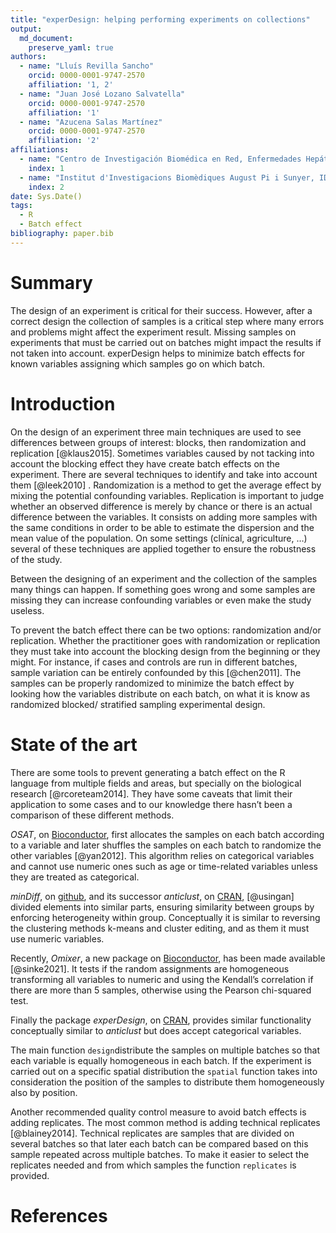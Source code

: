 ```yaml
---
title: "experDesign: helping performing experiments on collections"
output: 
  md_document:
    preserve_yaml: true
authors:
  - name: "Lluís Revilla Sancho"
    orcid: 0000-0001-9747-2570
    affiliation: '1, 2'
  - name: "Juan José Lozano Salvatella"
    orcid: 0000-0001-9747-2570
    affiliation: '1'
  - name: "Azucena Salas Martínez"
    orcid: 0000-0001-9747-2570
    affiliation: '2'
affiliations:
  - name: "Centro de Investigación Biomédica en Red, Enfermedades Hepáticas y Digestivas"
    index: 1
  - name: "Institut d'Investigacions Biomèdiques August Pi i Sunyer, IDIBAPS"
    index: 2
date: Sys.Date()
tags:
  - R
  - Batch effect
bibliography: paper.bib
---
```


# Summary

The design of an experiment is critical for their success. However, after a correct design the collection of samples is a critical step where many errors and problems might affect the experiment result. Missing samples on experiments that must be carried out on batches might impact the results if not taken into account. experDesign helps to minimize batch effects for known variables assigning which samples go on which batch.

# Introduction

On the design of an experiment three main techniques are used to see differences between groups of interest: blocks, then randomization and replication [@klaus2015]. Sometimes variables caused by not tacking into account the blocking effect they have create batch effects on the experiment. There are several techniques to identify and take into account them [@leek2010] . Randomization is a method to get the average effect by mixing the potential confounding variables. Replication is important to judge whether an observed difference is merely by chance or there is an actual difference between the variables. It consists on adding more samples with the same conditions in order to be able to estimate the dispersion and the mean value of the population. On some settings (clínical, agriculture, ...) several of these techniques are applied together to ensure the robustness of the study.

Between the designing of an experiment and the collection of the samples many things can happen. If something goes wrong and some samples are missing they can increase confounding variables or even make the study useless.

To prevent the batch effect there can be two options: randomization and/or replication. Whether the practitioner goes with randomization or replication they must take into account the blocking design from the beginning or they might. For instance, if cases and controls are run in different batches, sample variation can be entirely confounded by this [@chen2011]. The samples can be properly randomized to minimize the batch effect by looking how the variables distribute on each batch, on what it is know as randomized blocked/ stratified sampling experimental design.

# State of the art

There are some tools to prevent generating a batch effect on the R language from multiple fields and areas, but specially on the biological research [@rcoreteam2014]. They have some caveats that limit their application to some cases and to our knowledge there hasn't been a comparison of these different methods.

*OSAT*, on [Bioconductor](https://bioconductor.org/packages/OSAT/), first allocates the samples on each batch according to a variable and later shuffles the samples on each batch to randomize the other variables [@yan2012]. This algorithm relies on categorical variables and cannot use numeric ones such as age or time-related variables unless they are treated as categorical.

*minDiff*, on [github](https://github.com/m-Py/minDiff), and its successor *anticlust*, on [CRAN](https://cran.r-project.org/package=anticlust), [@usingan] divided elements into similar parts, ensuring similarity between groups by enforcing heterogeneity within group. Conceptually it is similar to reversing the clustering methods k-means and cluster editing, and as them it must use numeric variables.

Recently, *Omixer*, a new package on [Bioconductor](https://bioconductor.org/packages/Omixer/), has been made available [@sinke2021]. It tests if the random assignments are homogeneous transforming all variables to numeric and using the Kendall's correlation if there are more than 5 samples, otherwise using the Pearson chi-squared test.

Finally the package *experDesign*, on [CRAN](https://cran.r-project.org/package=experDesign), provides similar functionality conceptually similar to *anticlust* but does accept categorical variables.

The main function `design`distribute the samples on multiple batches so that each variable is equally homogeneous in each batch. If the experiment is carried out on a specific spatial distribution the `spatial` function takes into consideration the position of the samples to distribute them homogeneously also by position.

Another recommended quality control measure to avoid batch effects is adding replicates. The most common method is adding technical replicates [@blainey2014]. Technical replicates are samples that are divided on several batches so that later each batch can be compared based on this sample repeated across multiple batches. To make it easier to select the replicates needed and from which samples the function `replicates` is provided.

# References
